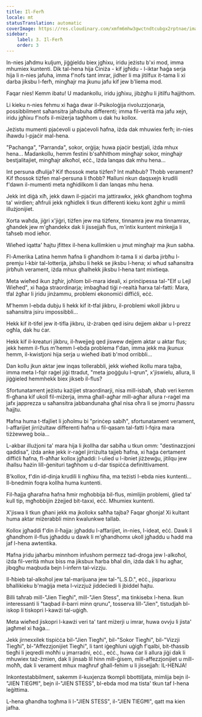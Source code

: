 ```yaml
---
title: Il-Ferħ
locale: mt
statusTranslation: automatic
coverImage: https://res.cloudinary.com/xmfm6mhw3gwctndtcubgx2rptnae/image/upload/v1741354419/small_cover_la_gran_rebelion_28716e29d2.webp
sidebar:
    label: 3. Il-Ferħ
    order: 3
---
```

In-nies jaħdmu kuljum, jiġġieldu biex jgħixu, iridu jeżistu b'xi mod, imma mhumiex kuntenti. Dik tal-hena hija Ċiniża - kif jgħidu - l-iktar ħaġa serja hija li n-nies jafuha, imma f'nofs tant imrar, jidher li ma jitilfux it-tama li xi darba jiksbu l-ferħ, mingħajr ma jkunu jafu kif jew b'liema mod.

Faqar nies! Kemm ibatu! U madankollu, iridu jgħixu, jibżgħu li jitilfu ħajjithom.

Li kieku n-nies fehmu xi ħaġa dwar il-Psikoloġija rivoluzzjonarja, possibbilment saħansitra jaħsbuha differenti; imma fil-verità ma jafu xejn, iridu jgħixu f'nofs il-miżerja tagħhom u dak hu kollox.

Jeżistu mumenti pjaċevoli u pjaċevoli ħafna, iżda dak mhuwiex ferħ; in-nies iħawdu l-pjaċir mal-hena.

"Pachanga", "Parranda", sokor, orġija; huwa pjaċir bestjali, iżda mhux hena... Madankollu, hemm festini b'saħħithom mingħajr sokor, mingħajr bestjalitajiet, mingħajr alkoħol, eċċ., Iżda lanqas dak mhu hena...

Int persuna dħulija? Kif tħossok meta tiżfen? Int maħbub? Tħobb verament? Kif tħossok tiżfen mal-persuna li tħobb? Ħalluni nkun daqsxejn krudili f'dawn il-mumenti meta ngħidilkom li dan lanqas mhu hena.

Jekk int diġà xiħ, jekk dawn il-pjaċiri ma jattirawkx, jekk għandhom togħma ta' wirdien; aħfruli jekk ngħidlek li tkun differenti kieku kont żgħir u mimli illużjonijiet.

Xorta waħda, jiġri x'jiġri, tiżfen jew ma tiżfenx, tinnamra jew ma tinnamrax, għandek jew m'għandekx dak li jissejjaħ flus, m'intix kuntent minkejja li taħseb mod ieħor.

Wieħed iqatta' ħajtu jfittex il-hena kullimkien u jmut mingħajr ma jkun sabha.

Fl-Amerika Latina hemm ħafna li għandhom it-tama li xi darba jirbħu l-premju l-kbir tal-lotterija, jaħsbu li hekk se jiksbu l-hena; xi wħud saħansitra jirbħuh verament, iżda mhux għalhekk jiksbu l-hena tant mixtieqa.

Meta wieħed ikun żgħir, joħlom bil-mara ideali, xi prinċipessa tal-"Elf u Lejl Wieħed", xi ħaġa straordinarja; imbagħad tiġi r-realtà ħarxa tal-fatti: Mara, tfal żgħar li jridu jinżammu, problemi ekonomiċi diffiċli, eċċ.

M'hemm l-ebda dubju li hekk kif it-tfal jikbru, il-problemi wkoll jikbru u saħansitra jsiru impossibbli...

Hekk kif it-tifel jew it-tifla jikbru, iż-żraben qed isiru dejjem akbar u l-prezz ogħla, dak hu ċar.

Hekk kif il-kreaturi jikbru, il-ħwejjeġ qed jiswew dejjem aktar u aktar flus; jekk hemm il-flus m'hemm l-ebda problema f'dan, imma jekk ma jkunux hemm, il-kwistjoni hija serja u wieħed ibati b'mod orribbli...

Dan kollu jkun aktar jew inqas tollerabbli, jekk wieħed ikollu mara tajba, imma meta l-fqir raġel jiġi ttradut, "meta jpoġġulu l-qrun", x'jiswielu, allura, li jiġġieled hemmhekk biex jikseb il-flus?

Sfortunatament jeżistu każijiet straordinarji, nisa mill-isbaħ, sħab veri kemm fl-għana kif ukoll fil-miżerja, imma għall-agħar mill-agħar allura r-raġel ma jafx japprezza u saħansitra jabbandunaha għal nisa oħra li se jmorru jħassru ħajjtu.

Ħafna huma t-tfajliet li joħolmu bi "prinċep sabiħ", sfortunatament verament, l-affarijiet jirriżultaw differenti ħafna u fil-qasam tal-fatti l-fqira mara tiżżewweġ boia...

L-akbar illużjoni ta' mara hija li jkollha dar sabiħa u tkun omm: "destinazzjoni qaddisa", iżda anke jekk ir-raġel jirriżulta tajjeb ħafna, xi ħaġa ċertament diffiċli ħafna, fl-aħħar kollox jgħaddi: l-ulied u l-ibniet jiżżewġu, jitilqu jew iħallsu ħażin lill-ġenituri tagħhom u d-dar tispiċċa definittivament.

B'kollox, f'din id-dinja krudili li ngħixu fiha, ma teżisti l-ebda nies kuntenti... Il-bnedmin foqra kollha huma kuntenti.

Fil-ħajja għarafna ħafna ħmir mgħobbija bil-flus, mimlijin problemi, ġlied ta' kull tip, mgħobbijin żżejjed bit-taxxi, eċċ. Mhumiex kuntenti.

X'jiswa li tkun għani jekk ma jkollokx saħħa tajba? Faqar għonja! Xi kultant huma aktar miżerabbli minn kwalunkwe tallab.

Kollox jgħaddi f'din il-ħajja: jgħaddu l-affarijiet, in-nies, l-ideat, eċċ. Dawk li għandhom il-flus jgħaddu u dawk li m'għandhomx ukoll jgħaddu u ħadd ma jaf l-hena awtentika.

Ħafna jridu jaħarbu minnhom infushom permezz tad-droga jew l-alkoħol, iżda fil-verità mhux biss ma jiksbux ħarba bħal din, iżda dak li hu agħar, jibqgħu maqbuda bejn l-infern tal-vizzju.

Il-ħbieb tal-alkoħol jew tal-marijuana jew tal-"L.S.D.", eċċ., jisparixxu bħallikieku b'maġija meta l-vizzjuż jiddeċiedi li jbiddel ħajtu.

Billi taħrab mill-"Jien Tiegħi", mill-"Jien Stess", ma tinkisebx l-hena. Ikun interessanti li "taqbad il-barri minn qrunu", tosserva lill-"Jien", tistudjah bl-iskop li tiskopri l-kawżi tal-uġigħ.

Meta wieħed jiskopri l-kawżi veri ta' tant miżerji u imrar, huwa ovvju li jista' jagħmel xi ħaġa...

Jekk jirnexxilek tispiċċa bil-"Jien Tiegħi", bil-"Sokor Tiegħi", bil-"Vizzji Tiegħi", bl-"Affezzjonijiet Tiegħi", li tant iġegħluni uġigħ f'qalbi, bit-tħassib tiegħi li jeqredli moħħi u jmarradni, eċċ., eċċ., huwa ċar li allura jiġi dak li mhuwiex taż-żmien, dak li jinsab lil hinn mill-ġisem, mill-affezzjonijiet u mill-moħħ, dak li verament mhux magħruf għall-fehim u li jissejjaħ: IL-HENJA!

Inkontestabbilment, sakemm il-kuxjenza tkompli bbottiljata, mimlija bejn il-"JIEN TIEGĦI", bejn il-"JIEN STESS", bl-ebda mod ma tista' tkun taf l-hena leġittima.

L-hena għandha togħma li l-"JIEN STESS", il-"JIEN TIEGĦI", qatt ma kien jafha.

